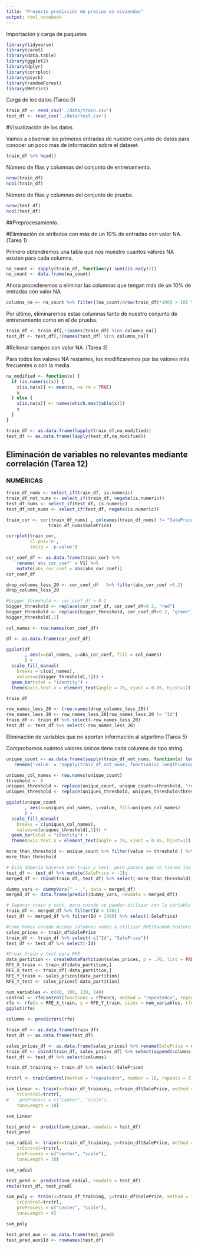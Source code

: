 ---
title: "Proyecto predicción de precios en viviendas"
output: html_notebook
---

Importación y carga de paquetes

```{r}
library(tidyverse)
library(caret)
library(data.table)
library(ggplot2)
library(dplyr)
library(corrplot)
library(psych)
library(randomForest)
library(Metrics)
```


Carga de los datos (Tarea 0)

```{r}
train_df <- read_csv('./data/train.csv')
test_df <- read_csv('./data/test.csv')

```

#Visualización de los datos

Vamos a observar las primeras entradas de nuestro conjunto de datos para conocer un poco más de información sobre
el dataset.

```{r}
train_df %>% head()
```

Número de filas y columnas del conjunto de entrenamiento.
```{r}
nrow(train_df)
ncol(train_df)
```

Número de filas y columnas del conjunto de prueba.
```{r}
nrow(test_df)
ncol(test_df)
```

##Preprocesamiento.

#Eliminación de atributos con más de un 10% de entradas con valor NA. (Tarea 1)

Primero obtendremos una tabla que nos muestre cuantos valores NA existen para cada columna.
```{r}
na_count <- sapply(train_df, function(y) sum((is.na(y))))
na_count <- data.frame(na_count)
```

Ahora procederemos a eliminar las columnas que tengan más de un 10% de entradas con valor NA

```{r}
columns_na <- na_count %>% filter((na_count/nrow(train_df)*100) > 10) %>% rownames()
```

Por último, eliminaremos estas columnas tanto de nuestro conjunto de entrenamiento como en el de prueba.

```{r}
train_df <- train_df[,!(names(train_df) %in% columns_na)]
test_df <- test_df[,!(names(test_df) %in% columns_na)]
```
#Rellenar campos con valor NA. (Tarea 3)

Para todos los valores NA restantes, los modificaremos por las valores más frecuentes o con la media.

```{r}
na_modified <- function(x) {
  if (is.numeric(x)) {
    x[is.na(x)] <- mean(x, na.rm = TRUE)
    x
  } else {
    x[is.na(x)] <- names(which.max(table(x)))
    x
  }
}

train_df <- as.data.frame(lapply(train_df,na_modified))
test_df <- as.data.frame(lapply(test_df,na_modified))
```

## Eliminación de variables no relevantes mediante correlación (Tarea 12)

### NUMÉRICAS

```{r}
train_df_nums <- select_if(train_df, is.numeric)
train_df_not_nums <- select_if(train_df, negate(is.numeric))
test_df_nums <- select_if(test_df, is.numeric)
test_df_not_nums <- select_if(test_df, negate(is.numeric))
```

```{r}

train_cor <- cor(train_df_nums[ , colnames(train_df_nums) != "SalePrice"],
                train_df_nums$SalePrice)
```

```{r}
corrplot(train_cor,
         cl.pos='n',
         insig = 'p-value')
```
```{r}
cor_coef_df <- as.data.frame(train_cor) %>% 
    rename('abs_cor_coef' = V1) %>%
    mutate(abs_cor_coef = abs(abs_cor_coef))
cor_coef_df
```
```{r}
drop_columns_less_20 <- cor_coef_df   %>% filter(abs_cor_coef <0.2)
drop_columns_less_20
```
```{r}
#bigger_threshold <- cor_coef_df > 0.2
bigger_threshold <- replace(cor_coef_df, cor_coef_df<0.2, "red")
bigger_threshold <- replace(bigger_threshold, cor_coef_df>0.2, "green")
bigger_threshold[,1]
```

```{r}
col_names <- row.names(cor_coef_df)
```

```{r}
df <- as.data.frame(cor_coef_df)
```


```{r}
ggplot(df
       , aes(x=col_names, y=abs_cor_coef, fill = col_names)
       ) + 
  scale_fill_manual(
    breaks = c(col_names),
    values=c(bigger_threshold[,1])) +
  geom_bar(stat = "identity") +
  theme(axis.text.x = element_text(angle = 70, vjust = 0.85, hjust=1))
```
```{r}
train_df

```

```{r}
row_names_less_20 <- (row.names(drop_columns_less_20))
row_names_less_20 <- row_names_less_20[row_names_less_20 != "Id"]
train_df <- train_df %>% select(-row_names_less_20)
test_df <- test_df %>% select(-row_names_less_20)
```


Eliminación de variables que no aportan información al algoritmo (Tarea 5)

Comprobamos cuántos valores únicos tiene cada columna de tipo string.


```{r}
unique_count <- as.data.frame(sapply(train_df_not_nums, function(x) length(unique(x)))) %>% 
   rename('value' = 'sapply(train_df_not_nums, function(x) length(unique(x)))')

uniques_col_names <- row.names(unique_count)
threshold <- 8
uniques_threshold <- replace(unique_count, unique_count>=threshold, "red")
uniques_threshold <- replace(uniques_threshold, uniques_threshold<threshold, "green")

ggplot(unique_count
       , aes(x=uniques_col_names, y=value, fill=uniques_col_names)
       ) + 
  scale_fill_manual(
    breaks = c(uniques_col_names),
    values=c(uniques_threshold[,1])) +
  geom_bar(stat = "identity") +
  theme(axis.text.x = element_text(angle = 70, vjust = 0.85, hjust=1))
```
```{r}
more_than_threshold <- unique_count %>% filter(value >= threshold ) %>% rownames()
more_than_threshold
```
```{r}
# Esto debería hacerse con train y test, pero parece que no tienen las mismas dimensiones, por eso lo hago con las variables categóricas solamente
test_df <- test_df %>% mutate(SalePrice = -1);
merged_df <- rbind(train_df, test_df) %>% select(-more_than_threshold)

dummy_vars <- dummyVars(" ~ .", data = merged_df)
merged_df <- data.frame(predict(dummy_vars, newdata = merged_df))

# Separar train y test, para cuando se puedan utilizar con la variable id
train_df <- merged_df %>% filter(Id < 1461)
test_df <- merged_df %>% filter(Id > 1460) %>% select(-SalePrice)

#Como hemos creado muchas columnas vamos a utilizar RFE(Random Feature Elimination) para reducir la dimensionalidad
sales_prices <- train_df$SalePrice
train_df <- train_df %>% select(-c("Id", "SalePrice"))
test_df <- test_df %>% select(-Id)

#Crear train y test para RFE
data_partition <- createDataPartition(sales_prices, p = .70, list = FALSE)
RFE_X_train <- train_df[data_partition,]
RFE_X_test <- train_df[-data_partition,]
RFE_Y_train <- sales_prices[data_partition]
RFE_Y_test <- sales_prices[-data_partition]

num_variables <- c(80, 100, 120, 140)
control <- rfeControl(functions = rfFuncs, method = "repeatedcv", repeats = 3, number = 5)
rfe <- rfe(x = RFE_X_train, y = RFE_Y_train, sizes = num_variables, rfeControl = control)
ggplot(rfe)
```
```{r}
columns <- predictors(rfe)

train_df <- as.data.frame(train_df)
test_df <- as.data.frame(test_df)

sales_prices_df <- as.data.frame(sales_prices) %>% rename(SalePrice = sales_prices)
train_df <- cbind(train_df, sales_prices_df) %>% select(append(columns, 'SalePrice'))
test_df <- test_df %>% select(columns)
```

```{r}
train_df_training <- train_df %>% select(-SalePrice)
```

```{r}
trctrl <- trainControl(method = "repeatedcv", number = 10, repeats = 3)
```

```{r}
svm_Linear <- train(x=train_df_training, y=train_df$SalePrice, method = "svmLinear",
    trControl=trctrl,
#    preProcess = c("center", "scale"),
    tuneLength = 10)

```

```{r}
svm_Linear
```

```{r}
test_pred <- predict(svm_Linear, newdata = test_df)
test_pred
```


```{r}
svm_radial <- train(x=train_df_training, y=train_df$SalePrice, method = "svmRadial",
    trControl=trctrl,
    preProcess = c("center", "scale"),
    tuneLength = 10)

```

```{r}
svm_radial
```

```{r}
test_pred <- predict(svm_radial, newdata = test_df)
rmsle(test_df, test_pred)
```

```{r}
svm_poly <- train(x=train_df_training, y=train_df$SalePrice, method = "svmPoly",
    trControl=trctrl,
    preProcess = c("center", "scale"),
    tuneLength = 4)

```

```{r}
svm_poly
```

```{r}
test_pred_aux <- as.data.frame(test_pred)
test_pred_aux$Id <- rownames(test_df)

```


